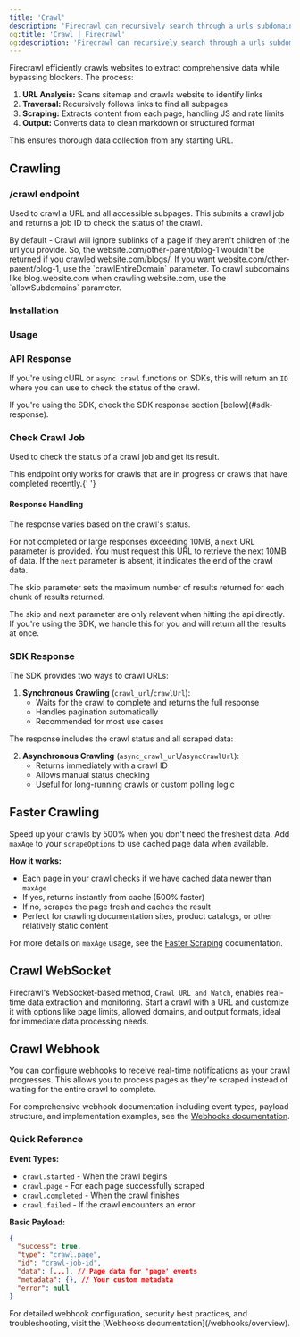 ```yaml
---
title: 'Crawl'
description: 'Firecrawl can recursively search through a urls subdomains, and gather the content'
og:title: 'Crawl | Firecrawl'
og:description: 'Firecrawl can recursively search through a urls subdomains, and gather the content'
---
```



Firecrawl efficiently crawls websites to extract comprehensive data while bypassing blockers. The process:

1. **URL Analysis:** Scans sitemap and crawls website to identify links
2. **Traversal:** Recursively follows links to find all subpages
3. **Scraping:** Extracts content from each page, handling JS and rate limits
4. **Output:** Converts data to clean markdown or structured format

This ensures thorough data collection from any starting URL.

## Crawling

### /crawl endpoint

Used to crawl a URL and all accessible subpages. This submits a crawl job and returns a job ID to check the status of the crawl.

<Warning>
  By default - Crawl will ignore sublinks of a page if they aren't children of
  the url you provide. So, the website.com/other-parent/blog-1 wouldn't be
  returned if you crawled website.com/blogs/. If you want
  website.com/other-parent/blog-1, use the `crawlEntireDomain` parameter. To
  crawl subdomains like blog.website.com when crawling website.com, use the
  `allowSubdomains` parameter.
</Warning>

### Installation

<CodeGroup>

<InstallationPython />
<InstallationNode />
<InstallationGo />
<InstallationRust />

</CodeGroup>

### Usage

<CodeGroup>

<CrawlPython />
<CrawlNode />
<CrawlGo />
<CrawlRust />
<CrawlCURL />

</CodeGroup>

### API Response

If you're using cURL or `async crawl` functions on SDKs, this will return an `ID` where you can use to check the status of the crawl.

<Note>
  If you're using the SDK, check the SDK response section
  [below](#sdk-response).
</Note>

<AsyncCrawlOutput />

### Check Crawl Job

Used to check the status of a crawl job and get its result.

<Note>
  This endpoint only works for crawls that are in progress or crawls that have
  completed recently.{' '}
</Note>

<CodeGroup>

<CheckCrawlJobPython />
<CheckCrawlJobNode />
<CheckCrawlJobGo />
<CheckCrawlJobRust />
<CheckCrawlJobCURL />

</CodeGroup>

#### Response Handling

The response varies based on the crawl's status.

For not completed or large responses exceeding 10MB, a `next` URL parameter is provided. You must request this URL to retrieve the next 10MB of data. If the `next` parameter is absent, it indicates the end of the crawl data.

The skip parameter sets the maximum number of results returned for each chunk of results returned.

<Info>
  The skip and next parameter are only relavent when hitting the api directly.
  If you're using the SDK, we handle this for you and will return all the
  results at once.
</Info>

<CodeGroup>
  <CheckCrawlJobOutputScraping />
  <CheckCrawlJobOutputCompleted />
</CodeGroup>

### SDK Response

The SDK provides two ways to crawl URLs:

1. **Synchronous Crawling** (`crawl_url`/`crawlUrl`):
   - Waits for the crawl to complete and returns the full response
   - Handles pagination automatically
   - Recommended for most use cases

<CodeGroup>
  <PythonCrawlExample />
  <NodeCrawlExample />
</CodeGroup>

The response includes the crawl status and all scraped data:

<CodeGroup>
  <PythonCrawlExampleResponse />
  <NodeCrawlExampleResponse />
</CodeGroup>

2. **Asynchronous Crawling** (`async_crawl_url`/`asyncCrawlUrl`):
   - Returns immediately with a crawl ID
   - Allows manual status checking
   - Useful for long-running crawls or custom polling logic

<CodeGroup>
  <AsyncCrawlPython />
  <AsyncCrawlNode />
</CodeGroup>

## Faster Crawling

Speed up your crawls by 500% when you don't need the freshest data. Add `maxAge` to your `scrapeOptions` to use cached page data when available.

<CodeGroup>
  <FastCrawlPython />
  <FastCrawlNode />
  <FastCrawlGo />
  <FastCrawlRust />
  <FastCrawlCURL />
</CodeGroup>

**How it works:**

- Each page in your crawl checks if we have cached data newer than `maxAge`
- If yes, returns instantly from cache (500% faster)
- If no, scrapes the page fresh and caches the result
- Perfect for crawling documentation sites, product catalogs, or other relatively static content

For more details on `maxAge` usage, see the [Faster Scraping](/features/fast-scraping) documentation.

## Crawl WebSocket

Firecrawl's WebSocket-based method, `Crawl URL and Watch`, enables real-time data extraction and monitoring. Start a crawl with a URL and customize it with options like page limits, allowed domains, and output formats, ideal for immediate data processing needs.

<CodeGroup>
  <CrawlWebSocketPython />
  <CrawlWebSocketNode />
</CodeGroup>

## Crawl Webhook

You can configure webhooks to receive real-time notifications as your crawl progresses. This allows you to process pages as they're scraped instead of waiting for the entire crawl to complete.

<CrawlWebhookCURL />

For comprehensive webhook documentation including event types, payload structure, and implementation examples, see the [Webhooks documentation](/webhooks/overview).

### Quick Reference

**Event Types:**

- `crawl.started` - When the crawl begins
- `crawl.page` - For each page successfully scraped
- `crawl.completed` - When the crawl finishes
- `crawl.failed` - If the crawl encounters an error

**Basic Payload:**

```json
{
  "success": true,
  "type": "crawl.page",
  "id": "crawl-job-id",
  "data": [...], // Page data for 'page' events
  "metadata": {}, // Your custom metadata
  "error": null
}
```

<Note>
  For detailed webhook configuration, security best practices, and
  troubleshooting, visit the [Webhooks documentation](/webhooks/overview).
</Note>
